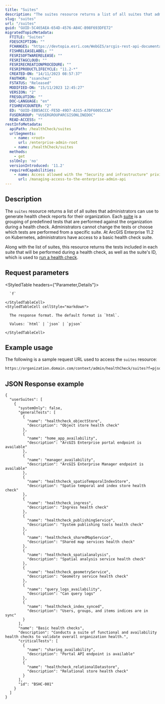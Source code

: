 ```yaml
---
title: "Suites"
description: "The suites resource returns a list of all suites that administrators can use to generate health check reports for their organization."
slug: "suites"
url: "/suites"
guid: "GUID-5C465AEA-654D-4576-A84C-B98F693DFE72"
migratedTopicMetadata:
  FTITLE: "Suites"
  FDESCRIPTION: ""
  FCHANGES: "https://devtopia.esri.com/WebGIS/arcgis-rest-api-documentation/issues/887"
  FISHRELEASELABEL: ""
  FESRISOFTWARERELEASE: ""
  FESRITAGCLOUD: ""
  FESRIRECREATIONPROCEDURE: ""
  FESRIPRODUCTLIFECYCLE: "11.2-*"
  CREATED-ON: "14/11/2023 08:57:37"
  FAUTHOR: "ssanchez"
  FSTATUS: "Released"
  MODIFIED-ON: "15/11/2023 12:45:27"
  VERSION: "2"
  FRESOLUTION: ""
  DOC-LANGUAGE: "en"
  FISHREVCOUNTER: "2"
  ED: "GUID-EBB5ACCC-FE5D-49D7-A315-A7DF6005CC3A"
  FUSERGROUP: "VUSERGROUPARCGISONLINEDOC"
  READ-ACCESS: ""
restInfoMetadata:
  apiPath: /healthCheck/suites
  urlSegments:
    - name: <root>
      url: /enterprise-admin-root
    - name: /healthCheck/suites
  methods:
    - get
  sslOnly: 'no'
  versionIntroduced: '11.2'
  requiredCapabilities:
    - name: Access allowed with the "Security and infrastructure" privilege
      url: /managing-access-to-the-enterprise-admin-api
---
```


## Description

The `suites` resource returns a list of all suites that administrators can use to generate health check reports for their organization. Each [suite](/suite) is a grouping of predefined tests that are performed against the organization during a health check. Administrators cannot change the tests or choose which tests are performed from a specific suite. At ArcGIS Enterprise 11.2 on Kubernetes, administrators have access to a basic health check suite.

Along with the list of suites, this resource returns the tests included in each suite that will be performed during a health check, as well as the suite's ID, which is used to [run a health check](/run-health-check).


## Request parameters

<StyledTable headers={"Parameter,Details"}>
  <StyledTableRow>
    <StyledTableCell cellStyle="markdown">

      `f` 

    </StyledTableCell>
    <StyledTableCell cellStyle="markdown">

      The response format. The default format is `html`.

      Values: `html` | `json` | `pjson`

    </StyledTableCell>
  </StyledTableRow>
</StyledTable>


## Example usage

The following is a sample request URL used to access the `suites` resource:

```markdown
https://organization.domain.com/context/admin/healthCheck/suites?f=pjson
```

## JSON Response example

```other
{
  "userSuites": [
    {
      "systemOnly": false,
      "generalTests": [
        {
          "name": "healthcheck_objectStore",
          "description": "Object store health check"
        },
        {
          "name": "home_app_availability",
          "description": "ArcGIS Enterprise portal endpoint is available"
        },
        {
          "name": "manager_availability",
          "description": "ArcGIS Enterprise Manager endpoint is available"
        },
        {
          "name": "healthcheck_spatioTemporalIndexStore",
          "description": "Spatio temporal and index store health check"
        },
        {
          "name": "healthcheck_ingress",
          "description": "Ingress health check"
        },
        {
          "name": "healthcheck_publishingService",
          "description": "System publishing tools health check"
        },
        {
          "name": "healthcheck_sharedMapService",
          "description": "Shared map services health check"
        },
        {
          "name": "healthcheck_spatialanalysis",
          "description": "Spatial analysis service health check"
        },
        {
          "name": "healthcheck_geometryService",
          "description": "Geometry service health check"
        },
        {
          "name": "query_logs_availability",
          "description": "Can query logs"
        },
        {
          "name": "healthcheck_index_synced",
          "description": "Users, groups, and items indices are in sync"
        }
      ],
      "name": "Basic health checks",
      "description": "Conducts a suite of functional and availability health checks to validate overall organization health.",
      "criticalTests": [
        {
          "name": "sharing_availability",
          "description": "Portal API endpoint is available"
        },
        {
          "name": "healthcheck_relationalDatastore",
          "description": "Relational store health check"
        }
      ],
      "id": "BSHC-001"
    }
  ]
}
```